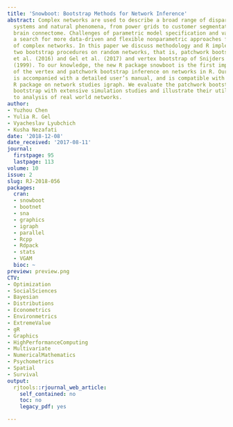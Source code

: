 ```yaml
---
title: 'Snowboot: Bootstrap Methods for Network Inference'
abstract: Complex networks are used to describe a broad range of disparate social
  systems and natural phenomena, from power grids to customer segmentation to human
  brain connectome. Challenges of parametric model specification and validation inspire
  a search for more data-driven and flexible nonparametric approaches for inference
  of complex networks. In this paper we discuss methodology and R implementation of
  two bootstrap procedures on random networks, that is, patchwork bootstrap of Thompson
  et al. (2016) and Gel et al. (2017) and vertex bootstrap of Snijders and Borgatti
  (1999). To our knowledge, the new R package snowboot is the first implementation
  of the vertex and patchwork bootstrap inference on networks in R. Our new package
  is accompanied with a detailed user’s manual, and is compatible with the popular
  R package on network studies igraph. We evaluate the patchwork bootstrap and vertex
  bootstrap with extensive simulation studies and illustrate their utility in an application
  to analysis of real world networks.
author:
- Yuzhou Chen
- Yulia R. Gel
- Vyacheslav Lyubchich
- Kusha Nezafati
date: '2018-12-08'
date_received: '2017-08-11'
journal:
  firstpage: 95
  lastpage: 113
volume: 10
issue: 2
slug: RJ-2018-056
packages:
  cran:
  - snowboot
  - bootnet
  - sna
  - graphics
  - igraph
  - parallel
  - Rcpp
  - Rdpack
  - stats
  - VGAM
  bioc: ~
preview: preview.png
CTV:
- Optimization
- SocialSciences
- Bayesian
- Distributions
- Econometrics
- Environmetrics
- ExtremeValue
- gR
- Graphics
- HighPerformanceComputing
- Multivariate
- NumericalMathematics
- Psychometrics
- Spatial
- Survival
output:
  rjtools::rjournal_web_article:
    self_contained: no
    toc: no
    legacy_pdf: yes

---
```

